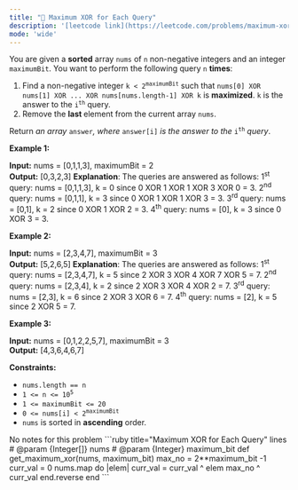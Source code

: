 ```yaml
---
title: "🧀 Maximum XOR for Each Query"
description: '[leetcode link](https://leetcode.com/problems/maximum-xor-for-each-query/description/)'
mode: 'wide'
---
```

<Tabs>
  <Tab title="Question" icon="circle-question" iconType="regular">
    <Card>
      <p>You are given a <strong>sorted</strong> array <code>nums</code> of <code>n</code> non-negative integers and an integer <code>maximumBit</code>. You want to perform the following query <code>n</code> <strong>times</strong>:</p>  <ol>  <li>Find a non-negative integer <code>k &lt; 2<sup>maximumBit</sup></code> such that <code>nums[0] XOR nums[1] XOR ... XOR nums[nums.length-1] XOR k</code> is <strong>maximized</strong>. <code>k</code> is the answer to the <code>i<sup>th</sup></code> query.</li>  <li>Remove the <strong>last </strong>element from the current array <code>nums</code>.</li> </ol>  <p>Return <em>an array</em> <code>answer</code><em>, where </em><code>answer[i]</code><em> is the answer to the </em><code>i<sup>th</sup></code><em> query</em>.</p>   <p><strong class="example">Example 1:</strong></p>   <strong>Input:</strong> nums = [0,1,1,3], maximumBit = 2 <br/> <strong>Output:</strong> [0,3,2,3] <strong>Explanation</strong>: The queries are answered as follows: 1<sup>st</sup> query: nums = [0,1,1,3], k = 0 since 0 XOR 1 XOR 1 XOR 3 XOR 0 = 3. 2<sup>nd</sup> query: nums = [0,1,1], k = 3 since 0 XOR 1 XOR 1 XOR 3 = 3. 3<sup>rd</sup> query: nums = [0,1], k = 2 since 0 XOR 1 XOR 2 = 3. 4<sup>th</sup> query: nums = [0], k = 3 since 0 XOR 3 = 3.   <p><strong class="example">Example 2:</strong></p>   <strong>Input:</strong> nums = [2,3,4,7], maximumBit = 3 <br/> <strong>Output:</strong> [5,2,6,5] <strong>Explanation</strong>: The queries are answered as follows: 1<sup>st</sup> query: nums = [2,3,4,7], k = 5 since 2 XOR 3 XOR 4 XOR 7 XOR 5 = 7. 2<sup>nd</sup> query: nums = [2,3,4], k = 2 since 2 XOR 3 XOR 4 XOR 2 = 7. 3<sup>rd</sup> query: nums = [2,3], k = 6 since 2 XOR 3 XOR 6 = 7. 4<sup>th</sup> query: nums = [2], k = 5 since 2 XOR 5 = 7.   <p><strong class="example">Example 3:</strong></p>   <strong>Input:</strong> nums = [0,1,2,2,5,7], maximumBit = 3 <br/> <strong>Output:</strong> [4,3,6,4,6,7]    <p><strong>Constraints:</strong></p>  <ul>  <li><code>nums.length == n</code></li>  <li><code>1 &lt;= n &lt;= 10<sup>5</sup></code></li>  <li><code>1 &lt;= maximumBit &lt;= 20</code></li>  <li><code>0 &lt;= nums[i] &lt; 2<sup>maximumBit</sup></code></li>  <li><code>nums</code>​​​ is sorted in <strong>ascending</strong> order.</li> </ul> 
    </Card>
  </Tab>
  <Tab title="Solution" icon="lightbulb" iconType="regular" >
    <Card>
      No notes for this problem
</Card>
  <Expandable title="code">
    <CodeGroup dropdown>
```ruby title="Maximum XOR for Each Query" lines
# @param {Integer[]} nums
# @param {Integer} maximum_bit
def get_maximum_xor(nums, maximum_bit)
    max_no = 2**maximum_bit -1
    curr_val = 0
    nums.map do |elem|
        curr_val = curr_val ^ elem
        max_no ^ curr_val
    end.reverse
end
```
    </CodeGroup>
  </Expandable>
  </Tab>
</Tabs>